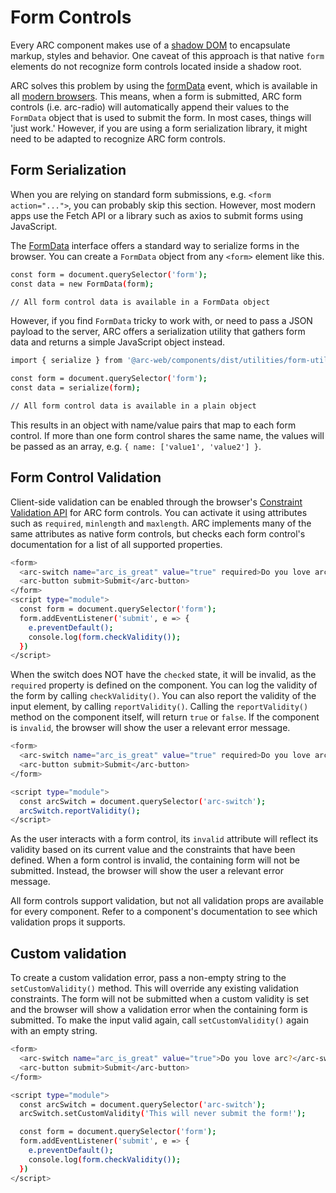 
<Meta title="Forms" />

# Form Controls

Every ARC component makes use of a [shadow DOM](https://developer.mozilla.org/en-US/docs/Web/Web_Components/Using_shadow_DOM) to encapsulate markup, styles and behavior.
One caveat of this approach is that native `form` elements do not recognize form controls located inside a shadow root.

ARC solves this problem by using the [formData](https://developer.mozilla.org/en-US/docs/Web/API/HTMLFormElement/formdata_event) event, which is available in all [modern browsers](https://caniuse.com/mdn-api_htmlformelement_formdata_event).
This means, when a form is submitted, ARC form controls (i.e. arc-radio) will automatically append their values to the `FormData` object that is used to submit the form.
In most cases, things will 'just work.' However, if you are using a form serialization library, it might need to be adapted to recognize ARC form controls.

## Form Serialization

When you are relying on standard form submissions, e.g. `<form action="...">`, you can probably skip this section.
However, most modern apps use the Fetch API or a library such as axios to submit forms using JavaScript.

The [FormData](https://developer.mozilla.org/en-US/docs/Web/API/FormData) interface offers a standard way to serialize forms in the browser.
You can create a `FormData` object from any `<form>` element like this.

```bash
const form = document.querySelector('form');
const data = new FormData(form);

// All form control data is available in a FormData object
```

However, if you find `FormData` tricky to work with, or need to pass a JSON payload to the server,
ARC offers a serialization utility that gathers form data and returns a simple JavaScript object instead.

```bash
import { serialize } from '@arc-web/components/dist/utilities/form-utils.js';

const form = document.querySelector('form');
const data = serialize(form);

// All form control data is available in a plain object
```

This results in an object with name/value pairs that map to each form control.
If more than one form control shares the same name, the values will be passed as an array, e.g. `{ name: ['value1', 'value2'] }`.

## Form Control Validation

Client-side validation can be enabled through the browser's [Constraint Validation API](https://developer.mozilla.org/en-US/docs/Web/Guide/HTML/Constraint_validation) for ARC form controls.
You can activate it using attributes such as `required`, `minlength` and `maxlength`. ARC implements many of the same attributes as native form controls, but checks each form control's documentation for a list of all supported properties.

```bash
<form>
  <arc-switch name="arc_is_great" value="true" required>Do you love arc?</arc-switch>
  <arc-button submit>Submit</arc-button>
</form>
<script type="module">
  const form = document.querySelector('form');
  form.addEventListener('submit', e => {
    e.preventDefault();
    console.log(form.checkValidity());
  })
</script>
```

When the switch does NOT have the `checked` state, it will be invalid, as the `required` property is defined on the component.
You can log the validity of the form by calling `checkValidity()`.
You can also report the validity of the input element, by calling `reportValidity()`.
Calling the `reportValidity()` method on the component itself, will return `true` or `false`.
If the component is `invalid`, the browser will show the user a relevant error message.

```bash
<form>
  <arc-switch name="arc_is_great" value="true" required>Do you love arc?</arc-switch>
  <arc-button submit>Submit</arc-button>
</form>

<script type="module">
  const arcSwitch = document.querySelector('arc-switch');
  arcSwitch.reportValidity();
</script>
```

As the user interacts with a form control, its `invalid` attribute will reflect its validity based on its current value and the constraints that have been defined.
When a form control is invalid, the containing form will not be submitted.
Instead, the browser will show the user a relevant error message.

All form controls support validation, but not all validation props are available for every component.
Refer to a component's documentation to see which validation props it supports.

## Custom validation

To create a custom validation error, pass a non-empty string to the `setCustomValidity()` method.
This will override any existing validation constraints.
The form will not be submitted when a custom validity is set and the browser will show a validation error when the containing form is submitted.
To make the input valid again, call `setCustomValidity()` again with an empty string.

```bash
<form>
  <arc-switch name="arc_is_great" value="true">Do you love arc?</arc-switch>
  <arc-button submit>Submit</arc-button>
</form>

<script type="module">
  const arcSwitch = document.querySelector('arc-switch');
  arcSwitch.setCustomValidity('This will never submit the form!');

  const form = document.querySelector('form');
  form.addEventListener('submit', e => {
    e.preventDefault();
    console.log(form.checkValidity());
  })
</script>
```
